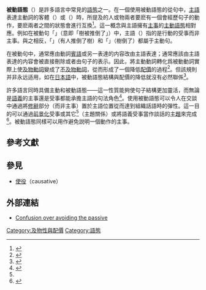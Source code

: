 '''被動語態'''（{{lang-en|'''Passive voice'''}}）是許多語言中常見的[[語態|語態]]之一。在一個使用被動語態的從句中，[[主語|主語]]表達主動詞的客體（{{lang|en|theme}}）或{{le|受事 (語法)|Patient (grammar)|受事}}（{{lang|en|patient}}）時，所提及的人或物兩者要麽有一個會經歷句子的動作，要麽兩者之間的狀態會進行互換<ref name="O'Grady">{{cite book|last=O'Grady |first=William |author2=John Archibald |author3=Mark Aronoff |author4=Janie Rees-Miller  |year=2001 |title=Contemporary Linguistics: An Introduction|url=https://archive.org/details/contemporaryling00ogra |edition=Fourth|location=Boston |publisher=Bedford/St. Martin's|isbn=0-312-24738-9}}</ref>。這一概念與主語擁有[[主事_(語法)|主事]]的[[主動語態|主動語態]]相對應。例如在被動句「{{lang|en|The tree was pulled down}}」（意即「樹被推倒了」）中，主語（{{lang|en|the tree}}）指的是行動的受事而非主事。與之相反，「{{lang|en|Someone pulled down the tree}}」（有人推倒了樹）和「{{lang|en|The tree is down}}」（樹倒了）都屬于主動句。

在被動句中，通常應由動詞[[賓語|賓語]]或另一{{le|論元|Argument (linguistics)}}表達的内容改由主語表達；通常應該由主語表達的内容會被直接刪除或者由句子的{{le|附加語|Adjunct (grammar)}}表示。因此，將主動動詞轉化爲被動動詞實際上使[[及物動詞|及物動詞]]變成了[[不及物動詞|不及物動詞]]，從而形成了一個降低[[配價|配價]]的過程<ref name=Kroeger>{{cite book|last=Kroeger |first=Paul |title=Analyzing Grammar: An Introduction|publisher=Cambridge University Press|year=2005 |isbn=052181622X}}</ref>。但該規則并非永远适用，如在[[日本語|日本語]]中，被動語態結構與配價的降低就沒有必然聯係<ref name="BooijLehmann2004">{{cite book|last=Booij|first=Geert E. |author2=Christian Lehmann |author3=Joachim Mugdan |author4=Stavros Skopeteas |title=Morphologie / Morphology|url=https://books.google.com/books?id=wqikmIpNjjYC&pg=PA1156|accessdate=13 September 2013|year=2004|publisher=Walter de Gruyter|isbn=978-3-11-019427-2}}</ref>。

許多語言同時具備主動和被動語態——這一性質能夠使句子結構更加靈活，而無論是[[語義學|語義]]的主事還是受事都能承擔主語的句法角色<ref name=Saeed>{{cite book|last=Saeed |first=John |year=1997 |title=Semantics |url=https://archive.org/details/semantics0000saee |location=Oxford |publisher=Blackwell |isbn=0-631-20035-5}}</ref>。使用被動語態可以令人在交談中通過將[[修辭手法|修辭]]部分（而非主事）置於主語位置從而達到組織話語時的彈性。這一目的可以通過[[前景化|前景化]]受事或其它{{le|主題關係|Thematic relation|主題角色}}<ref name=Saeed/>（主題關係）或將語義受事當作談話的[[主題與評論|主題]]來完成<ref>{{cite book|last=Croft |first=William |year=1991 |title=Syntactic Categories and Grammatical Relations: The Cognitive Organization of Information|url=https://archive.org/details/syntacticcategor0000crof |location=Chicago |publisher=University of Chicago Press|isbn=0-226-12090-2}}</ref>。被動語態同樣可以用作避免説明一個動作的主事。

==參考文獻==
{{Reflist|2}}

==參見==
*[[使役|使役]]（causative）

==外部連結==
*[http://www.lel.ed.ac.uk/grammar/passives.html Confusion over avoiding the passive]{{Wayback|url=http://www.lel.ed.ac.uk/grammar/passives.html |date=20180811130000 }}

[[Category:及物性與配價|Category:及物性與配價]]
[[Category:語態|Category:語態]]